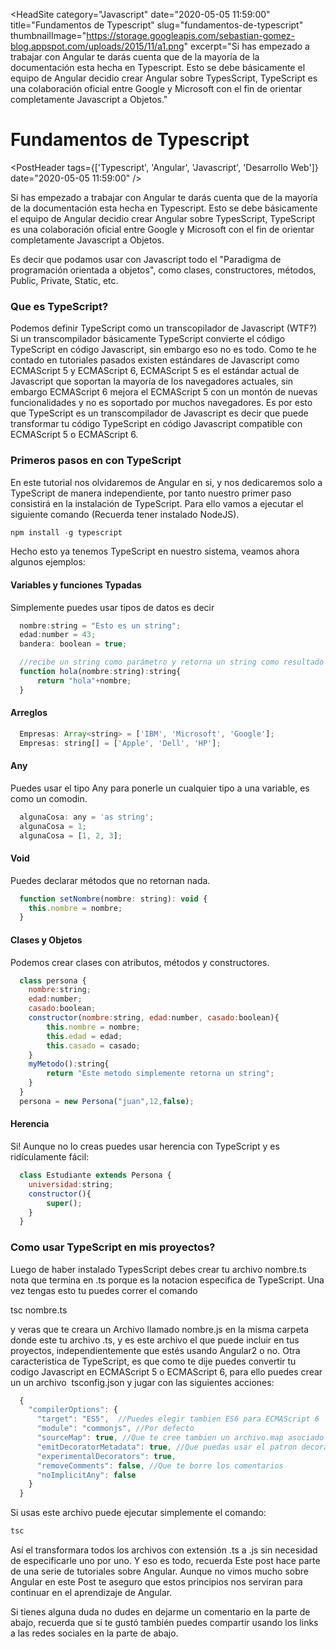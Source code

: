 
<HeadSite 
    category="Javascript"
    date="2020-05-05 11:59:00"
    title="Fundamentos de Typescript"
    slug="fundamentos-de-typescript"
    thumbnailImage="https://storage.googleapis.com/sebastian-gomez-blog.appspot.com/uploads/2015/11/a1.png"
    excerpt="Si has empezado a trabajar con Angular te darás cuenta que de la mayoría de la documentación esta hecha en Typescript. Esto se debe básicamente el equipo de Angular decidio crear Angular sobre TypesScript, TypeScript es una colaboración oficial entre Google y Microsoft con el fin de orientar completamente Javascript a Objetos."
></HeadSite>

# Fundamentos de Typescript

<PostHeader tags={['Typescript', 'Angular', 'Javascript', 'Desarrollo Web']} date="2020-05-05 11:59:00" />

Si has empezado a trabajar con Angular te darás cuenta que de la mayoría de la documentación esta hecha en Typescript. Esto se debe básicamente el equipo de Angular decidio crear Angular sobre TypesScript, TypeScript es una colaboración oficial entre Google y Microsoft con el fin de orientar completamente Javascript a Objetos. 

Es decir que podamos usar con Javascript todo el "Paradigma de programación orientada a objetos", como clases, constructores, métodos, Public, Private, Static, etc.

### Que es TypeScript?

Podemos definir TypeScript como un transcopilador de Javascript (WTF?) Si un transcompilador básicamente TypeScript convierte el código TypeScript en código Javascript, sin embargo eso no es todo. Como te he contado en tutoriales pasados existen estándares de Javascript como ECMAScript 5 y ECMAScript 6, ECMAScript 5 es el estándar actual de Javascript que soportan la mayoría de los navegadores actuales, sin embargo ECMAScript 6 mejora el ECMAScript 5 con un montón de nuevas funcionalidades y no es soportado por muchos navegadores. Es por esto que TypeScript es un transcompilador de Javascript es decir que puede transformar tu código TypeScript en código Javascript compatible con ECMAScript 5 o ECMAScript 6.

### Primeros pasos en con TypeScript

En este tutorial nos olvidaremos de Angular en si, y nos dedicaremos solo a TypeScript de manera independiente, por tanto nuestro primer paso consistirá en la instalación de TypeScript. Para ello vamos a ejecutar el siguiente comando (Recuerda tener instalado NodeJS).

```js
npm install -g typescript
```

Hecho esto ya tenemos TypeScript en nuestro sistema, veamos ahora algunos ejemplos:

#### Variables y funciones Typadas

Simplemente puedes usar tipos de datos es decir  

```js
  nombre:string = "Esto es un string";
  edad:number = 43;
  bandera: boolean = true;

  //recibe un string como parámetro y retorna un string como resultado
  function hola(nombre:string):string{
      return "hola"+nombre;
  }
```

#### Arreglos

```js
  Empresas: Array<string> = ['IBM', 'Microsoft', 'Google'];
  Empresas: string[] = ['Apple', 'Dell', 'HP'];
```

#### Any

Puedes usar el tipo Any para ponerle un cualquier tipo a una variable, es como un comodin.

```js
  algunaCosa: any = 'as string';
  algunaCosa = 1;
  algunaCosa = [1, 2, 3];
```

#### Void

Puedes declarar métodos que no retornan nada.

```js
  function setNombre(nombre: string): void {
    this.nombre = nombre;
  }
```

#### Clases y Objetos

Podemos crear clases con atributos, métodos y constructores.

```js
  class persona {
    nombre:string;
    edad:number;
    casado:boolean;
    constructor(nombre:string, edad:number, casado:boolean){
        this.nombre = nombre;
        this.edad = edad;
        this.casado = casado;
    }
    myMetodo():string{
        return "Este metodo simplemente retorna un string";
    }
  }
  persona = new Persona("juan",12,false);
```

#### Herencia

Si! Aunque no lo creas puedes usar herencia con TypeScript y es ridículamente fácil:

```js
  class Estudiante extends Persona {
    universidad:string;
    constructor(){
        super();
    }
  }
```

### Como usar TypeScript en mis proyectos?

Luego de haber instalado TypesScript debes crear tu archivo nombre.ts nota que termina en .ts porque es la notacion especifica de TypeScript. Una vez tengas esto tu puedes correr el comando

tsc nombre.ts

y veras que te creara un Archivo llamado nombre.js en la misma carpeta donde este tu archivo .ts, y es este archivo el que puede incluir en tus proyectos, independientemente que estés usando Angular2 o no. Otra caracteristica de TypeScript, es que como te dije puedes convertir tu codigo Javascript en ECMAScript 5 o ECMAScript 6, para ello puedes crear un un archivo  tsconfig.json y jugar con las siguientes acciones:

```js    
  {
    "compilerOptions": {
      "target": "ES5",  //Puedes elegir tambien ES6 para ECMAScript 6
      "module": "commonjs", //Por defecto
      "sourceMap": true, //Que te cree tambien un archivo.map asociado
      "emitDecoratorMetadata": true, //Que puedas usar el patron decorador
      "experimentalDecorators": true, 
      "removeComments": false, //Que te borre los comentarios
      "noImplicitAny": false
    }
  }
```

Si usas este archivo puede ejecutar simplemente el comando:

```js
tsc
```

Así el transformara todos los archivos con extensión .ts a .js sin necesidad de especificarle uno por uno. Y eso es todo, recuerda Este post hace parte de una serie de tutoriales sobre Angular. Aunque no vimos mucho sobre Angular en este Post te aseguro que estos principios nos serviran para continuar en el aprendizaje de Angular.

Si tienes alguna duda no dudes en dejarme un comentario en la parte de abajo, recuerda que si te gustó también puedes compartir usando los links a las redes sociales en la parte de abajo.

<Discuss slug="fundamentos-de-typescript"/>
